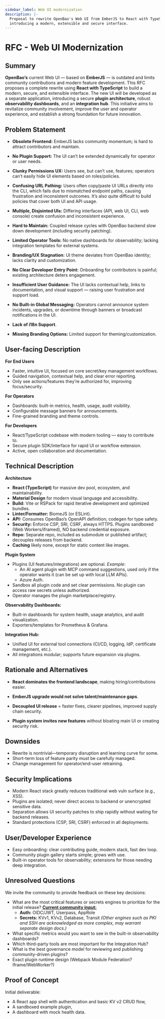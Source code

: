 ```yaml
---
sidebar_label: Web UI modernization
description: |-
  Proposal to rewrite OpenBao's Web UI from EmberJS to React with TypeScript,
  introducing a modern, extensible and secure interface.
---
```




# RFC - Web UI Modernization

## Summary

**OpenBao’s** current Web UI — based on **EmberJS** — is outdated and limits community contributions and modern feature development. This RFC proposes a complete rewrite using **React with TypeScript** to build a modern, secure, and extensible interface. The new UI will be developed as a separate application, introducing a secure **plugin architecture**, robust **observability dashboards**, and an **integration hub**. This initiative aims to revitalize community involvement, improve the user and operator experience, and establish a strong foundation for future innovation.

## Problem Statement

- **Obsolete Frontend:** EmberJS lacks community momentum; is hard to attract contributors and maintain.

- **No Plugin Support:** The UI can’t be extended dynamically for operator or user needs.

- **Clunky Permissions UX:** Users see, but can’t use, features; operators can’t easily hide UI elements based on roles/policies.

- **Confusing URL Pathing:** Users often copy/paste UI URLs directly into the CLI, which fails due to mismatched endpoint paths, causing frustration and inconsistent outcomes. It’s also quite difficult to build policies that cover both UI and API usage.

- **Multiple, Disjointed UIs:** Differing interfaces (API, web UI, CLI, web console) create confusion and inconsistent experience.

- **Hard to Maintain:** Coupled release cycles with OpenBao backend slow down development (including security patching).

- **Limited Operator Tools:** No native dashboards for observability; lacking integration templates for external systems.

- **Branding/UX Stagnation:** UI theme deviates from OpenBao identity; lacks clarity and customization.

- **No Clear Developer Entry Point:** Onboarding for contributors is painful; existing architecture deters engagement.

- **Insufficient User Guidance:** The UI lacks contextual help, links to documentation, and visual support — raising user frustration and support load.

- **No Built-in Global Messaging:** Operators cannot announce system incidents, upgrades, or downtime through banners or broadcast notifications in the UI.

- **Lack of i18n Support**.

- **Missing Branding Options:** Limited support for theming/customization.

## User-facing Description

**For End Users**
- Faster, intuitive UI, focused on core secret/key management workflows.
- Guided navigation, contextual help, and clear error reporting.
- Only see actions/features they’re authorized for, improving focus/security.

**For Operators**
- Dashboards: built-in metrics, health, usage, audit visibility.
- Configurable message banners for announcements.
- Fine-grained branding and theme controls.

**For Developers**
- React/TypeScript codebase with modern tooling — easy to contribute to.
- Secure plugin SDK/interface for rapid UI or workflow extension.
- Active, open collaboration and documentation.

## Technical Description

**Architecture**
- **React (TypeScript)** for massive dev pool, ecosystem, and maintainability.
- **Material Design** for modern visual language and accessibility.
- **Build:** Vite or RSPack for rapid iterative development and optimized bundles.
- **Linter/Formatter:** BiomeJS (or ESLint).
- **API:** Consumes OpenBao’s OpenAPI definition; codegen for type safety.
- **Security:** Enforce CSP, SRI, CSRF, always HTTPS. Plugins sandboxed (Web Workers/iframed), NO backend credential exposure.
- **Repo:** Separate repo, included as submodule or published artifact; decouples releases from backend.
- **Caching** likely none, except for static content like images.

**Plugin System**

- Plugins (UI features/integrations) are optional.
  *Example*:
  - An AI agent plugin with MCP command suggestions, used only if the operator wants it (can be set up with local LLM APIs).
  - Azure Auth.
- Sandbox all plugin code and set clear permissions. No plugin can access raw secrets unless authorized.
- Operator manages the plugin marketplace/registry.

**Observability Dashboards:**

- Built-in dashboards for system health, usage analytics, and audit visualization.
- Exporters/templates for Prometheus & Grafana.

**Integration Hub:**

- Unified UI for external tool connections (CI/CD, logging, IdP, certificate management, etc.).
- All integrations modular; supports future expansion via plugins.

## Rationale and Alternatives

- **React dominates the frontend landscape**, making hiring/contributions easier.

- **EmberJS upgrade would not solve talent/maintenance gaps**.

- **Decoupled UI release** = faster fixes, clearer pipelines, improved supply chain security.

- **Plugin system invites new features** without bloating main UI or creating security risk.

## Downsides

- Rewrite is nontrivial—temporary disruption and learning curve for some.
- Short-term loss of feature parity must be carefully managed.
- Change management for operator/end-user retraining.

## Security Implications

- Modern React stack greatly reduces traditional web vuln surface (e.g., XSS).
- Plugins are isolated; never direct access to backend or unencrypted sensitive data.
- Separation allows UI security patches to ship rapidly without waiting for backend releases.
- Standard protections (CSP, SRI, CSRF) enforced in all deployments.

## User/Developer Experience

- Easy onboarding: clear contributing guide, modern stack, fast dev loop.
- Community plugin gallery starts simple; grows with use.
- Built-in operator tools for observability; extensions for those needing deep integration.

## Unresolved Questions
We invite the community to provide feedback on these key decisions:

* What are the most critical features or secrets engines to prioritize for the initial release?
[**Current community input:**](https://github.com/openbao/openbao/pull/1365#discussion_r2141249117)
  - **Auth:** OIDC/JWT, Userpass, AppRole
  - **Secrets:** KVv1, KVv2, Database, Transit
  *(Other engines such as PKI and SSH are acknowledged as more complex, may warrant separate design docs.)*
* What specific metrics would you want to see in the built-in observability dashboards?
* Which third-party tools are most important for the Integration Hub?
* What is the best governance model for reviewing and publishing community-driven plugins?
* Exact plugin runtime design (Webpack Module Federation? Iframe/WebWorker?)

## Proof of Concept

Initial deliverable:
- A React app shell with authentication and basic KV v2 CRUD flow,
- A sandboxed example plugin,
- A dashboard with mock health data.
